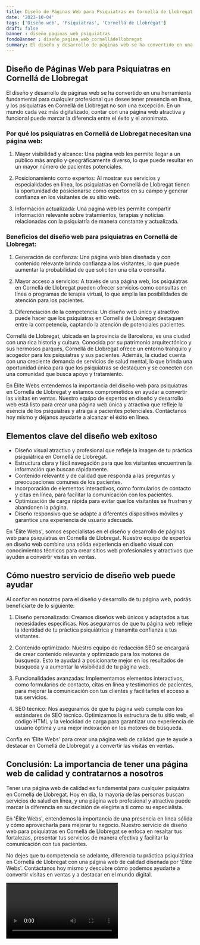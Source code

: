 ```yaml
---
title: Diseño de Páginas Web para Psiquiatras en Cornellá de Llobregat
date: '2023-10-04'
tags: ['Diseño web', 'Psiquiatras', 'Cornellá de Llobregat']
draft: false
banner : diseño_paginas_web_psiquiatras
fondoBanner : diseño_pagina_web_cornelládellobregat
summary: El diseño y desarrollo de páginas web se ha convertido en una herramienta fundamental para cualquier profesional que desee tener presencia en línea, y los psiquiatras en Cornellá de Llobregat no son una excepción. En un mundo cada vez más digitalizado, contar con una página web atractiva y funcional puede marcar la diferencia entre el éxito y el anonimato.
---
```


## Diseño de Páginas Web para Psiquiatras en Cornellá de Llobregat

El diseño y desarrollo de páginas web se ha convertido en una herramienta fundamental para cualquier profesional que desee tener presencia en línea, y los psiquiatras en Cornellá de Llobregat no son una excepción. En un mundo cada vez más digitalizado, contar con una página web atractiva y funcional puede marcar la diferencia entre el éxito y el anonimato.

### Por qué los psiquiatras en Cornellá de Llobregat necesitan una página web:

1. Mayor visibilidad y alcance: Una página web les permite llegar a un público más amplio y geográficamente diverso, lo que puede resultar en un mayor número de pacientes potenciales.

2. Posicionamiento como expertos: Al mostrar sus servicios y especialidades en línea, los psiquiatras en Cornellá de Llobregat tienen la oportunidad de posicionarse como expertos en su campo y generar confianza en los visitantes de su sitio web.

3. Información actualizada: Una página web les permite compartir información relevante sobre tratamientos, terapias y noticias relacionadas con la psiquiatría de manera constante y actualizada.

### Beneficios del diseño web para psiquiatras en Cornellá de Llobregat:

1. Generación de confianza: Una página web bien diseñada y con contenido relevante brinda confianza a los visitantes, lo que puede aumentar la probabilidad de que soliciten una cita o consulta.

2. Mayor acceso a servicios: A través de una página web, los psiquiatras en Cornellá de Llobregat pueden ofrecer servicios como consultas en línea o programas de terapia virtual, lo que amplía las posibilidades de atención para los pacientes.

3. Diferenciación de la competencia: Un diseño web único y atractivo puede hacer que los psiquiatras en Cornellá de Llobregat destaquen entre la competencia, captando la atención de potenciales pacientes.

Cornellá de Llobregat, ubicada en la provincia de Barcelona, es una ciudad con una rica historia y cultura. Conocida por su patrimonio arquitectónico y sus hermosos parques, Cornellá de Llobregat ofrece un entorno tranquilo y acogedor para los psiquiatras y sus pacientes. Además, la ciudad cuenta con una creciente demanda de servicios de salud mental, lo que brinda una oportunidad única para que los psiquiatras se destaquen y se conecten con una comunidad que busca apoyo y tratamiento.

En Élite Webs entendemos la importancia del diseño web para psiquiatras en Cornellá de Llobregat y estamos comprometidos en ayudar a convertir las visitas en ventas. Nuestro equipo de expertos en diseño y desarrollo web está listo para crear una página web única y atractiva que refleje la esencia de los psiquiatras y atraiga a pacientes potenciales. Contáctanos hoy mismo y déjanos ayudarte a alcanzar el éxito en línea.

<GifSeo />

<Cta />

## Elementos clave del diseño web exitoso

- Diseño visual atractivo y profesional que refleje la imagen de tu práctica psiquiátrica en Cornellá de Llobregat.
- Estructura clara y fácil navegación para que los visitantes encuentren la información que buscan rápidamente.
- Contenido relevante y de calidad que responda a las preguntas y preocupaciones comunes de los pacientes.
- Incorporación de elementos interactivos, como formularios de contacto y citas en línea, para facilitar la comunicación con los pacientes.
- Optimización de carga rápida para evitar que los visitantes se frustren y abandonen la página.
- Diseño responsivo que se adapte a diferentes dispositivos móviles y garantice una experiencia de usuario adecuada.

En 'Élite Webs', somos especialistas en el diseño y desarrollo de páginas web para psiquiatras en Cornellá de Llobregat. Nuestro equipo de expertos en diseño web combina una sólida experiencia en diseño visual con conocimientos técnicos para crear sitios web profesionales y atractivos que ayuden a convertir visitas en ventas.

## Cómo nuestro servicio de diseño web puede ayudar

Al confiar en nosotros para el diseño y desarrollo de tu página web, podrás beneficiarte de lo siguiente:

1. Diseño personalizado: Creamos diseños web únicos y adaptados a tus necesidades específicas. Nos aseguramos de que tu página web refleje la identidad de tu práctica psiquiátrica y transmita confianza a tus visitantes.

2. Contenido optimizado: Nuestro equipo de redacción SEO se encargará de crear contenido relevante y optimizado para los motores de búsqueda. Esto te ayudará a posicionarte mejor en los resultados de búsqueda y a aumentar la visibilidad de tu página web.

3. Funcionalidades avanzadas: Implementamos elementos interactivos, como formularios de contacto, citas en línea y testimonios de pacientes, para mejorar la comunicación con tus clientes y facilitarles el acceso a tus servicios.

4. SEO técnico: Nos aseguramos de que tu página web cumpla con los estándares de SEO técnico. Optimizamos la estructura de tu sitio web, el código HTML y la velocidad de carga para garantizar una experiencia de usuario óptima y una mejor indexación en los motores de búsqueda.

Confía en 'Élite Webs' para crear una página web de calidad que te ayude a destacar en Cornellá de Llobregat y a convertir las visitas en ventas.

## Conclusión: La importancia de tener una página web de calidad y contratarnos a nosotros

Tener una página web de calidad es fundamental para cualquier psiquiatra en Cornellá de Llobregat. Hoy en día, la mayoría de las personas buscan servicios de salud en línea, y una página web profesional y atractiva puede marcar la diferencia en su decisión de elegirte a ti como su especialista.

En 'Élite Webs', entendemos la importancia de una presencia en línea sólida y cómo aprovecharla para mejorar tu negocio. Nuestro servicio de diseño web para psiquiatras en Cornellá de Llobregat se enfoca en resaltar tus fortalezas, presentar tus servicios de manera efectiva y facilitar la comunicación con tus pacientes.

No dejes que tu competencia se adelante, diferencia tu práctica psiquiátrica en Cornellá de Llobregat con una página web de calidad diseñada por 'Élite Webs'. Contáctanos hoy mismo y descubre cómo podemos ayudarte a convertir visitas en ventas y a destacar en el mundo digital.

<Video />

<CtaBot job='Psiquiatras' city='Cornellá de Llobregat'/>

<Gmaps query='Cornellá de Llobregat+españa+maps' />